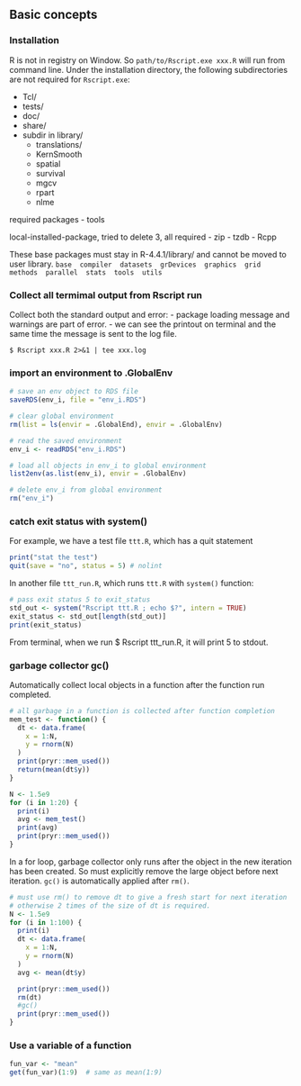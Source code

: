 ## Basic concepts

### Installation

R is not in registry on Window. So `path/to/Rscript.exe xxx.R` will run from command line. Under the installation directory, the following subdirectories are not required for `Rscript.exe`:

- Tcl/
- tests/
- doc/
- share/
- subdir in library/
  - translations/
  - KernSmooth
  - spatial
  - survival
  - mgcv
  - rpart
  - nlme

required packages
- tools

local-installed-package, tried to delete 3, all required
- zip
- tzdb
- Rcpp

These base packages must stay in R-4.4.1/library/ and cannot be moved to user library.
`base  compiler  datasets  grDevices  graphics  grid  methods  parallel  stats  tools  utils`


### Collect all termimal output from Rscript run
Collect both the standard output and error:
- package loading message and warnings are part of error.
- we can see the printout on terminal and the same time the message is sent to the log file.

`$ Rscript xxx.R 2>&1 | tee xxx.log`


### import an environment to .GlobalEnv

```r
# save an env object to RDS file
saveRDS(env_i, file = "env_i.RDS")

# clear global environment
rm(list = ls(envir = .GlobalEnd), envir = .GlobalEnv)

# read the saved environment
env_i <- readRDS("env_i.RDS")

# load all objects in env_i to global environment
list2env(as.list(env_i), envir = .GlobalEnv)

# delete env_i from global environment
rm("env_i")
```

### catch exit status with system()

For example, we have a test file `ttt.R`, which has a quit statement
```r
print("stat the test")
quit(save = "no", status = 5) # nolint
```
In another file `ttt_run.R`, which runs `ttt.R` with `system()` function:
```r
# pass exit status 5 to exit_status
std_out <- system("Rscript ttt.R ; echo $?", intern = TRUE)
exit_status <- std_out[length(std_out)]
print(exit_status)
```
From terminal, when we run $ Rscript ttt_run.R, it will print 5 to stdout.


### garbage collector gc()
Automatically collect local objects in a function after the function run completed.
```r
# all garbage in a function is collected after function completion
mem_test <- function() {
  dt <- data.frame(
    x = 1:N,
    y = rnorm(N)
  )
  print(pryr::mem_used())
  return(mean(dt$y))
}

N <- 1.5e9
for (i in 1:20) {
  print(i)
  avg <- mem_test()
  print(avg)
  print(pryr::mem_used())
}
```

In a for loop, garbage collector only runs after the object in the new iteration has been created. So must explicitly remove the large object before next iteration. `gc()` is automatically applied after `rm()`.
```r
# must use rm() to remove dt to give a fresh start for next iteration
# otherwise 2 times of the size of dt is required.
N <- 1.5e9
for (i in 1:100) {
  print(i)
  dt <- data.frame(
    x = 1:N,
    y = rnorm(N)
  )
  avg <- mean(dt$y)

  print(pryr::mem_used())
  rm(dt)
  #gc()
  print(pryr::mem_used())
}
```


### Use a variable of a function

```r
fun_var <- "mean"
get(fun_var)(1:9)  # same as mean(1:9)
```